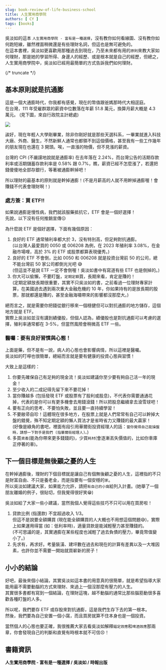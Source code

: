 ```yaml
---
slug: book-review-of-life-business-school
title: 人生實用商學院
authors: [ CY ]
tags: [books]
---
```

吳淡如的這本 `人生實用商學院 - 富有是一種選擇`，沒有教你如何看線圖、沒有教你如何跑短線，雖然裡面稍微還是有些理財名詞，但這也是無可避免的。  
在這本書裡，吳淡如更喜歡用那種過去到現在，乃至未來都有用的`原則`來教大家如何理財，那是她的學習所得、身邊人的經歷、或是根本就是自己的經歷，但總之，人生實用商學院中，吳淡如已經用最簡單的方式告訴我們如何理財。

{/* truncate */}
## 基本原則就是抗通膨
這是一個大通膨時代，你我都有感覺，現在的幣值跟爸媽那時代大相逕庭。  
在台灣，111 年受雇群眾的薪資中位數落在年薪 51.8 萬元，換算月薪大概是 4.3 萬元。 (見下圖，來自行政院主計總處)

![](./assets/台灣平均薪資.png)

誒好，現在年輕人大學剛畢業，除非你剛好就是那些天選科系，一畢業就進入科技大廠、外商、醫生，不然新鮮人通常也都領不到這個價格，甚至我有一些工作幾年的朋友現在也還在 3 開頭。唉，一直漲的物價，但不見漲的薪資。

台灣的 CPI (不嚴謹地說就是通膨率) 在去年落在 2.24%，而台灣公告的活期存款利率或活期儲蓄存款利率是 0.58% 跟 0.7%，瞧，薪資已經不怎麼漲了，若還把錢傻傻地全部存銀行，等著被通膨幹掉吧！

所以理財的最基本的原則就是幹掉通膨！(不是月薪高的人就不用幹掉通膨喔！會賺錢不代表會理財啊！)

### 處方簽：買 ETF!!
如果說通膨是慢性病，我們就該服藥抵抗它，ETF 會是一個好選擇！  
先說，以下沒有任何推銷宣傳:confounded:

為什麼說 ETF 是個好選擇，下面有幾個原因：
1. 良好的 ETF 通常殖利率都大於 3，沒有特別高，但足夠對抗通膨。  
(以台灣人最愛買的 0050 或 006208 為例，在 2023 年殖利率 3.08%，在金融市場哩，高於 3% 的 ETF 或股票都算表現優秀。)
2. 良好的 ETF 不會倒，比如 0050 和 006208 就是投資台灣前 50 的公司，總不能台灣前 50 家公司都倒光光吧 :sweat_smile:  
(但這並不是說 ETF 一定不會倒喔！吳淡如書中有寫道有些 ETF 也是倒掉的。)
3. 你大可以偷懶，不要盯盤，`定期定額`買，長期來看，肯定是賺的！  
(定期定額放長期很重要，其實不只吳淡如的書，之前看過一位理財專家計算，在美國過去遇到兩次重大金融危機的 10 年，你如果持有的是放長期的股票，那就都還是賺的，甚至金融海嘯帶來的影響都沒那麼大。)

總而言之，就是需要你把錢從銀行移來一個穩健但可以對抗通膨的地方儲存，這個地方就是 ETF。  
實際上吳淡如並沒有講到績優股，但個人認為，績優股也是對抗通膨可以考慮的選擇，殖利率通常都在 3-5%，但當然風險會稍微高 ETF 一些。

### 醫囑：要有良好習慣與心態！
上面是藥，但不是有一說，病人的心態也會影響病情，所以這裡是醫囑。  
吳淡如的叮嚀也很簡單，總結而言就是要有健康的投資心態與習慣！

大致上是這樣的：
1. 你要先確保自己有足夠的現金流！吳淡如建議你至少要有夠自己活一年的現金！
2. 至少收入的二成記得先留下來不要花掉！
3. 當你賺越多 (包括發現 ETF 或股票有了股利或股息)，不代表你需要通通花掉，代表的是你可以有更多機會去用錢滾錢！所以把股息繼續拿去滾雪球吧！
4. 要有正向的思考、不要怕失敗，並且要一直持續學習！
5. 不要敝帚自珍！這體現在很多地方，在股票上就是人們常常有自己可以幹掉大盤的錯覺，殊不知定期定額的懶人買法才是省時省力又賺錢的最大贏家！  
(好像是綠角的書吧，裡面有段引用華爾街投資經理人的話：`當你覺得自己能操盤時，請想一下對手是我們 (指華爾街經理人)。`)
6. 多買`資產`(能為你帶來更多錢錢的)，少買`耗材`(會逐漸丟失價值的，比如你車庫正停著的車)。

## 下一個目標是無後顧之憂的人生
在幹掉通膨後，理財的下個目標就是讓自己有個無後顧之憂的人生，這裡指的不只是財富自由、不只是養老金，而是指要有一個安穩的`家`。  
所以吳淡如建議大家，如果能力允許，請把`有自己的小窩`給列入計畫。(她舉了一個朋友離婚的例子，很貼切，但我覺得很好笑:grin:)

吳淡如給了大家一些小建議，當然我個人覺得這些技巧不只可以用在買房啦！  
1. 貸款比例 (指還款) 不宜超過收入 1/3。  
但這不是說要全額購買 (現在能全額購買的人大概也不用想這個問題:sweat_smile:)，實際上如果運用得當 (如：低利率時)，適量貸款是能減輕壓力甚至賺錢的。  
(不可思議的是，其實通膨在某些程度也減輕了過去負債的壓力，畢竟幣值變小了。)
2. 先求有，再求好。考量裝潢、建坪數在過去和現在的計算有差異以及一大堆因素，也許你並不需要一開始就買嶄新的房子！

## 小小的結論
好吧，最後來個小結論，其實吳淡如這本書的用意真的很簡單，就是希望指導大家能用最不需要動腦的方式來理財、來過上一個沒那麼有壓力的人生。  
其實很多書都有寫到一個結論，在理財這塊，越不動腦的通常比那些腦筋動很多喜歡各種盯盤的人多。

所以呢，我們要存 ETF 或存股來對抗通膨，這是我們生存下去的第一根本。  
然後，我們要為自己安置一個小窩，而且買房就算不住本身也是一個投資。

當然個人的心態也要正確，我很推薦大家去看吳淡如解釋`錨定效應`和`啤酒效應`那兩章，你會發現自己的判斷和直覺有時根本就不可信:persevere:！

## 書籍資訊
**人生實用商學院 - 富有是一種選擇 / 吳淡如 / 時報出版**